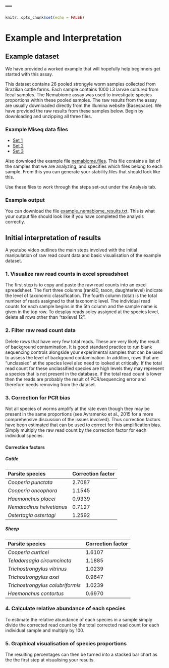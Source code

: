 ---
---

```r
knitr::opts_chunk$set(echo = FALSE)
```

# Example and Interpretation {.tabset .tabset-pills .tabset-fade}

## Example dataset

We have provided a worked example that will hopefully help beginners get started with this assay.

This dataset contains 26 pooled strongyle worm samples collected from Brazilian cattle farms. Each sample contains 1000 L3 larvae cultured from fecal samples. The Nemabiome assay was used to investigate species proportions within these pooled samples. The raw results from the assay are usually downloaded directly from the Illumina website (Basespace). We have provided the raw results from these samples below. Begin by downloading and unzipping all three files.


### Example Miseq data files
- <a href="downloads/Fastq_files_set1.zip" download>Set 1</a>
- <a href="downloads/Fastq_files_set2.zip" download>Set 2</a>
- <a href="downloads/Fastq_files_set3.zip" download>Set 3</a>

Also download the example file <a href = "downloads/nemabiome.files" download>nemabiome.files</a>. This file contains a list of the samples that we are analyzing, and specifies which files belong to each sample. From this you can generate your stability.files that should look like this.

Use these files to work through the steps set-out under the Analysis tab.

### Example output

You can download the file <a href = "downloads/example_nemabiome_results.txt" download>example_nemabiome_results.txt</a>. This is what your output file should look like if you have completed the analysis correctly. 


## Initial interpretation of results

A youtube video outlines the main steps involved with the initial manipulation of raw read count data and basic visualisation of the example dataset.

### 1. Visualize raw read counts in excel spreadsheet

The first step is to copy and paste the raw read counts into an excel spreadsheet. The fisrt three columns (rankID, taxon, daughterlevel) indicate the level of taxonomic classification. The fourth column (total) is the total number of reads assigned to that taxonomic level. The individual read counts for each sample begins in the 5th column and the sample name is given in the top row. To desplay reads soley assigned at the species level, delete all rows other than "taxlevel 12".

### 2. Filter raw read count data

Delete rows that have very few total reads. These are very likely the result of background contamination. It is good standard practice to run blank sequencing controls alongside your experimental samples that can be used to assess the level of backgound  contamination. 
In addition, rows that are "unclassied" at the species level also need to looked at critically. If the total read count for these unclassified species are high levels they may represent a species that is not present in the database. if the total read count is lower then the reads are probably the result of PCR/sequencing error and therefore needs removing from the dataset.

### 3. Correction for PCR bias

Not all species of worms amplify at the rate even though they may be present in the same proportions (see Avramenko et al., 2015 for a more comprehensive discussion of the issues involved). Thus correction factors have been estimated that can be used to correct for this amplification bias. Simply multiply the raw read count by the correction factor for each individual species.

#### Correction factors

##### **Cattle** 

|Parsite species|Correction factor|
|:---|:---|
|*Cooperia punctata*|2.7087|
|*Cooperia oncophora*|1.1545|
|*Haemonchus placei*|0.9339|
|*Nematodirus helvetianus*|0.7127|
|*Ostertagia ostertagi*|1.2592|

##### **Sheep**

|Parsite species|Correction factor|
|:---|:---|
|*Cooperia curticei*|1.6107|
|*Teladorsagia circumcincta*|1.1885|
|*Trichostrongylus vitrinus*|1.0239|
|*Trichostrongylus axei*|0.9647|
|*Trichostrongylus colubriformis*|1.0239|
|*Haemonchus contortus*|0.6970|  

### 4. Calculate relative abundance of each species

To estimate the relative abundance of each species in a sample simply divide the corrected read count by the total corrected read count for each individual sample and multiply by 100.

### 5. Graphical visualisation of species proportions
The resulting percentages can then be turned into a stacked bar chart as the the first step at visualising your results. 

